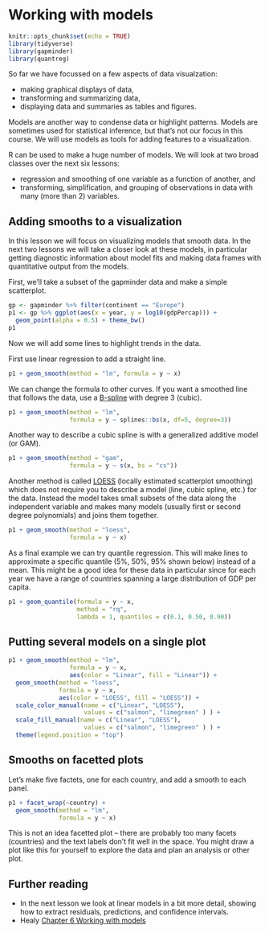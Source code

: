 # Working with models {#working-models}

```r
knitr::opts_chunk$set(echo = TRUE)
library(tidyverse)
library(gapminder)
library(quantreg)
```

So far we have focussed on a few aspects of data visualzation: 

* making graphical displays of data,
* transforming and summarizing data,
* displaying data and summaries as tables and figures.

Models are another way to condense data or highlight patterns. Models are sometimes used for statistical inference, but that's not our focus in this course. We will use models as tools for adding features to a visualization.

R can be used to make a huge number of models. We will look at two broad classes over the next six lessons:

* regression and smoothing of one variable as a function of another, and
* transforming, simplification, and grouping of observations in data with many (more than 2) variables.

## Adding smooths to a visualization

In this lesson we will focus on visualizing models that smooth data. 
In the next two lessons we will take a closer look at these models, in particular getting diagnostic information about model fits and making data frames with quantitative output from the models.

First, we'll take a subset of the gapminder data and make a simple scatterplot.

```r
gp <- gapminder %>% filter(continent == "Europe")
p1 <- gp %>% ggplot(aes(x = year, y = log10(gdpPercap))) +
  geom_point(alpha = 0.5) + theme_bw()
p1
```

Now we will add some lines to highlight trends in the data.

First use linear regression to add a straight line.

```r
p1 + geom_smooth(method = "lm", formula = y ~ x)
```

We can change the formula to other curves. If you want a smoothed line that follows the data, use a [B-spline](https://en.wikipedia.org/wiki/B-spline) with degree 3 (cubic).

```r
p1 + geom_smooth(method = "lm", 
                 formula = y ~ splines::bs(x, df=5, degree=3))
```

Another way to describe a cubic spline is with a generalized additive model (or GAM).

```r
p1 + geom_smooth(method = "gam", 
                 formula = y ~ s(x, bs = "cs"))
```

Another method is called [LOESS](https://en.wikipedia.org/wiki/Local_regression) (locally estimated scatterplot smoothing) which does not require you to describe a model (line, cubic spline, etc.) for the data. Instead the model takes small subsets of the data along the independent variable and makes many models (usually first or second degree polynomials) and joins them together.

```r
p1 + geom_smooth(method = "loess",
                 formula = y ~ x)
```

As a final example we can try quantile regression.  This will make lines to approximate a specific quantile (5%, 50%, 95% shown below) instead of a mean. This might be a good idea for these data in particular since for each year we have a range of countries spanning a large distribution of GDP per capita.

```r
p1 + geom_quantile(formula = y ~ x, 
                   method = "rq", 
                   lambda = 1, quantiles = c(0.1, 0.50, 0.90))
```

## Putting several models on a single plot

```r
p1 + geom_smooth(method = "lm", 
                 formula = y ~ x, 
                 aes(color = "Linear", fill = "Linear")) +
  geom_smooth(method = "loess", 
              formula = y ~ x, 
              aes(color = "LOESS", fill = "LOESS")) + 
  scale_color_manual(name = c("Linear", "LOESS"), 
                     values = c("salmon", "limegreen" ) ) + 
  scale_fill_manual(name = c("Linear", "LOESS"), 
                     values = c("salmon", "limegreen" ) ) + 
  theme(legend.position = "top")
```

## Smooths on facetted plots

Let's make five factets, one for each country, and add a smooth to each panel.

```r
p1 + facet_wrap(~country) +
  geom_smooth(method = "lm",
              formula = y ~ x)
```

This is not an idea facetted plot -- there are probably too many facets (countries) and the text labels don't fit well in the space. You might draw a plot like this for yourself to explore the data and plan an analysis or other plot.


## Further reading

* In the next lesson we look at linear models in a bit more detail, showing how to extract residuals, predictions, and confidence intervals.
* Healy [Chapter 6 Working with models](https://socviz.co/modeling.html#modeling)